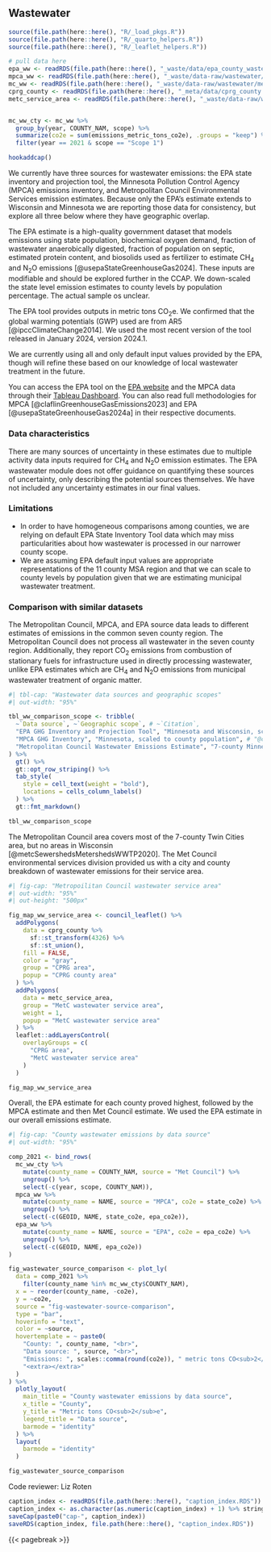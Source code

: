 ## Wastewater
```r
source(file.path(here::here(), "R/_load_pkgs.R"))
source(file.path(here::here(), "R/_quarto_helpers.R"))
source(file.path(here::here(), "R/_leaflet_helpers.R"))

# pull data here
epa_ww <- readRDS(file.path(here::here(), "_waste/data/epa_county_wastewater.RDS"))
mpca_ww <- readRDS(file.path(here::here(), "_waste/data-raw/wastewater/epa_wastewater.RDS"))
mc_ww <- readRDS(file.path(here::here(), "_waste/data-raw/wastewater/metc_wastewater.RDS"))
cprg_county <- readRDS(file.path(here::here(), "_meta/data/cprg_county.RDS"))
metc_service_area <- readRDS(file.path(here::here(), "_waste/data-raw/wastewater/metc_service_area.RDS"))


mc_ww_cty <- mc_ww %>%
  group_by(year, COUNTY_NAM, scope) %>%
  summarize(co2e = sum(emissions_metric_tons_co2e), .groups = "keep") %>%
  filter(year == 2021 & scope == "Scope 1")

hookaddcap()
```

We currently have three sources for wastewater emissions: the EPA state inventory and projection tool, the Minnesota Pollution Control Agency (MPCA) emissions inventory, and Metropolitan Council Environmental Services emission estimates. Because only the EPA's estimate extends to Wisconsin and Minnesota we are reporting those data for consistency, but explore all three below where they have geographic overlap.

The EPA estimate is a high-quality government dataset that models emissions using state population, biochemical oxygen demand, fraction of wastewater anaerobically digested, fraction of population on septic, estimated protein content, and biosolids used as fertilizer to estimate CH~4~ and N~2~O emissions [@usepaStateGreenhouseGas2024]. These inputs are modifiable and should be explored further in the CCAP. We down-scaled the state level emission estimates to county levels by population percentage. The actual sample os unclear. 

The EPA tool provides outputs in metric tons CO~2~e. We confirmed that the global warming potentials (GWP) used are from AR5 [@ipccClimateChange2014]. We used the most recent version of the tool released in January 2024, version 2024.1. 

We are currently using all and only default input values provided by the EPA, though will refine these based on our knowledge of local wastewater treatment in the future.

You can access the EPA tool on the [EPA website](https://www.epa.gov/statelocalenergy/download-state-inventory-and-projection-tool) and the MPCA data through their [Tableau Dashboard](https://public.tableau.com/app/profile/mpca.data.services/viz/GHGemissioninventory/GHGsummarystory). You can also read full methodologies for MPCA [@claflinGreenhouseGasEmissions2023] and EPA [@usepaStateGreenhouseGas2024a] in their respective documents. 

### Data characteristics

There are many sources of uncertainty in these estimates due to multiple activity data inputs required for CH~4~ and N~2~O emission estimates. The EPA wastewater module does not offer guidance on quantifying these sources of uncertainty, only describing the potential sources themselves. We have not included any uncertainty estimates in our final values. 

### Limitations

- In order to have homogeneous comparisons among counties, we are relying on default EPA State Inventory Tool data which may miss particularities about how wastewater is processed in our narrower county scope.
- We are assuming EPA default input values are appropriate representations of the 11 county MSA region and that we can scale to county levels by population given that we are estimating municipal wastewater treatment.

### Comparison with similar datasets

The Metropolitan Council, MPCA, and EPA source data leads to different estimates of emissions in the common seven county region. The Metropolitan Council does not process all wastewater in the seven county region. Additionally, they report CO~2~ emissions from combustion of stationary fuels for infrastructure used in directly processing wastewater, unlike EPA estimates which are CH~4~ and N~2~O emissions from municipal wastewater treatment of organic matter. 

```r
#| tbl-cap: "Wastewater data sources and geographic scopes"
#| out-width: "95%"

tbl_ww_comparison_scope <- tribble(
  ~`Data source`, ~`Geographic scope`, # ~`Citation`,
  "EPA GHG Inventory and Projection Tool", "Minnesota and Wisconsin, scaled to county population", # "@usepaStateGreenhouseGas2024a",
  "MPCA GHG Inventory", "Minnesota, scaled to county population", # "@claflinGreenhouseGasEmissions2023",
  "Metropolitan Council Wastewater Emissions Estimate", "7-county Minnesota metro area" # "@"
) %>%
  gt() %>%
  gt::opt_row_striping() %>%
  tab_style(
    style = cell_text(weight = "bold"),
    locations = cells_column_labels()
  ) %>%
  gt::fmt_markdown()

tbl_ww_comparison_scope
```


The Metropolitan Council area covers most of the 7-county Twin Cities area, but no areas in Wisconsin [@metcSewershedsMetershedsWWTP2020]. The Met Council environmental services division provided us with a city and county breakdown of wastewater emissions for their service area. 

<!-- We may want to move this map to the appendix? -->

```r
#| fig-cap: "Metropoilitan Council wastewater service area"
#| out-width: "95%"
#| out-height: "500px"

fig_map_ww_service_area <- council_leaflet() %>%
  addPolygons(
    data = cprg_county %>%
      sf::st_transform(4326) %>%
      sf::st_union(),
    fill = FALSE,
    color = "gray",
    group = "CPRG area",
    popup = "CPRG county area"
  ) %>%
  addPolygons(
    data = metc_service_area,
    group = "MetC wastewater service area",
    weight = 1,
    popup = "MetC wastewater service area"
  ) %>%
  leaflet::addLayersControl(
    overlayGroups = c(
      "CPRG area",
      "MetC wastewater service area"
    )
  )

fig_map_ww_service_area
```

Overall, the EPA estimate for each county proved highest, followed by the MPCA estimate and then Met Council estimate. We used the EPA estimate in our overall emissions estimate. 

```r
#| fig-cap: "County wastewater emissions by data source"
#| out-width: "95%"

comp_2021 <- bind_rows(
  mc_ww_cty %>%
    mutate(county_name = COUNTY_NAM, source = "Met Council") %>%
    ungroup() %>%
    select(-c(year, scope, COUNTY_NAM)),
  mpca_ww %>%
    mutate(county_name = NAME, source = "MPCA", co2e = state_co2e) %>%
    ungroup() %>%
    select(-c(GEOID, NAME, state_co2e, epa_co2e)),
  epa_ww %>%
    mutate(county_name = NAME, source = "EPA", co2e = epa_co2e) %>%
    ungroup() %>%
    select(-c(GEOID, NAME, epa_co2e))
)

fig_wastewater_source_comparison <- plot_ly(
  data = comp_2021 %>%
    filter(county_name %in% mc_ww_cty$COUNTY_NAM),
  x = ~ reorder(county_name, -co2e),
  y = ~co2e,
  source = "fig-wastewater-source-comparison",
  type = "bar",
  hoverinfo = "text",
  color = ~source,
  hovertemplate = ~ paste0(
    "County: ", county_name, "<br>",
    "Data source: ", source, "<br>",
    "Emissions: ", scales::comma(round(co2e)), " metric tons CO<sub>2</sub>e",
    "<extra></extra>"
  )
) %>%
  plotly_layout(
    main_title = "County wastewater emissions by data source",
    x_title = "County",
    y_title = "Metric tons CO<sub>2</sub>e",
    legend_title = "Data source",
    barmode = "identity"
  ) %>%
  layout(
    barmode = "identity"
  )

fig_wastewater_source_comparison
```

<!-- ### Data dictionary -->
<!-- Table with detailed description of columns and definitions for each data table. -->

Code reviewer: Liz Roten

```r
caption_index <- readRDS(file.path(here::here(), "caption_index.RDS"))
caption_index <- as.character(as.numeric(caption_index) + 1) %>% stringr::str_pad(width = 2, side = "left", pad = "0")
saveCap(paste0("cap-", caption_index))
saveRDS(caption_index, file.path(here::here(), "caption_index.RDS"))
```
{{< pagebreak >}}
